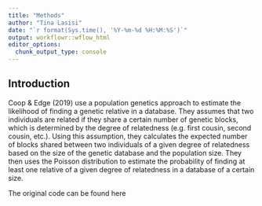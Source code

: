 ```yaml
---
title: "Methods"
author: "Tina Lasisi"
date: "`r format(Sys.time(), '%Y-%m-%d %H:%M:%S')`"
output: workflowr::wflow_html
editor_options:
  chunk_output_type: console
---
```


## Introduction

Coop & Edge (2019) use a population genetics approach to estimate the likelihood of finding a genetic relative in a database. They assumes that two individuals are related if they share a certain number of genetic blocks, which is determined by the degree of relatedness (e.g. first cousin, second cousin, etc.). Using this assumption, they calculates the expected number of blocks shared between two individuals of a given degree of relatedness based on the size of the genetic database and the population size. They then uses the Poisson distribution to estimate the probability of finding at least one relative of a given degree of relatedness in a database of a certain size.

The original code can be found here

```r

```


